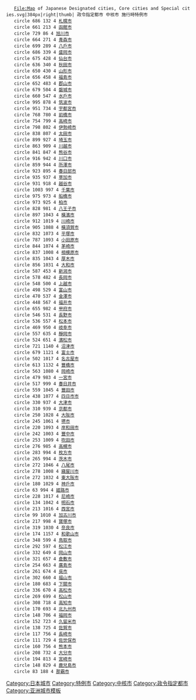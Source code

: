 <imagemap>
	File:Map of Japanese Designated cities, Core cities and Special cities.svg|384px|right|thumb|{{color|red|■}} 政令指定都市{{spaces|7}}{{color|blue|■}} 中核市{{spaces|7}}{{color|#FFBE00|■}} 施行時特例市
	circle 686 132 4 [[札幌市]]
	circle 661 213 4 [[函館市]]
	circle 729 86 4 [[旭川市]]
	circle 664 271 4 [[青森市]]
	circle 699 289 4 [[八戶市]]
	circle 686 339 4 [[盛岡市]]
	circle 675 428 4 [[仙台市]]
	circle 636 340 4 [[秋田市]]
	circle 650 430 4 [[山形市]]
	circle 656 458 4 [[福島市]]
	circle 652 483 4 [[郡山市]]
	circle 679 504 4 [[磐城市]]
	circle 660 547 4 [[水戶市]]
	circle 995 878 4 [[筑波市]]
	circle 951 734 4 [[宇都宮市]]
	circle 768 780 4 [[前橋市]]
	circle 754 799 4 [[高崎市]]
	circle 798 802 4 [[伊勢崎市]]
	circle 838 807 4 [[太田市]]
	circle 899 927 4 [[埼玉市]]
	circle 863 909 4 [[川越市]]
	circle 841 847 4 [[熊谷市]]
	circle 916 942 4 [[川口市]]
	circle 859 944 4 [[所澤市]]
	circle 923 895 4 [[春日部市]]
	circle 935 937 4 [[草加市]]
	circle 931 918 4 [[越谷市]]
	circle 1003 997 4 [[千葉市]]
	circle 975 973 4 [[船橋市]]
	circle 973 925 4 [[柏市]]
	circle 828 981 4 [[八王子市]]
	circle 897 1043 4 [[橫濱市]]
	circle 912 1019 4 [[川崎市]]
	circle 905 1088 4 [[橫須賀市]]
	circle 832 1073 4 [[平塚市]]
	circle 787 1093 4 [[小田原市]]
	circle 844 1074 4 [[茅崎市]]
	circle 837 1008 4 [[相模原市]]
	circle 835 1043 4 [[厚木市]]
	circle 856 1031 4 [[大和市]]
	circle 587 453 4 [[新潟市]]
	circle 578 482 4 [[長岡市]]
	circle 548 500 4 [[上越市]]
	circle 498 529 4 [[富山市]]
	circle 470 537 4 [[金澤市]]
	circle 448 567 4 [[福井市]]
	circle 655 982 4 [[甲府市]]
	circle 546 531 4 [[長野市]]
	circle 536 557 4 [[松本市]]
	circle 469 950 4 [[岐阜市]]
	circle 557 635 4 [[靜岡市]]
	circle 524 651 4 [[濱松市]]
	circle 721 1140 4 [[沼津市]]
	circle 679 1121 4 [[富士市]]
	circle 502 1017 4 [[名古屋市]]
	circle 613 1132 4 [[豐橋市]]
	circle 563 1080 4 [[岡崎市]]
	circle 479 983 4 [[一宮市]]
	circle 517 999 4 [[春日井市]]
	circle 559 1045 4 [[豐田市]]
	circle 438 1077 4 [[四日市市]]
	circle 330 937 4 [[大津市]]
	circle 310 939 4 [[京都市]]
	circle 250 1028 4 [[大阪市]]
	circle 245 1061 4 [[堺市]]
	circle 220 1093 4 [[岸和田市]]
	circle 242 1003 4 [[豐中市]]
	circle 253 1009 4 [[吹田市]]
	circle 276 985 4 [[高槻市]]
	circle 283 994 4 [[枚方市]]
	circle 265 994 4 [[茨木市]]
	circle 272 1046 4 [[八尾市]]
	circle 278 1008 4 [[寢屋川市]]
	circle 272 1032 4 [[東大阪市]]
	circle 180 1029 4 [[神戶市]]
	circle 63 994 4 [[姬路市]]
	circle 228 1017 4 [[尼崎市]]
	circle 134 1042 4 [[明石市]]
	circle 213 1016 4 [[西宮市]]
	circle 99 1010 4 [[加古川市]]
	circle 217 998 4 [[寶塚市]]
	circle 319 1030 4 [[奈良市]]
	circle 174 1157 4 [[和歌山市]]
	circle 348 599 4 [[鳥取市]]
	circle 292 597 4 [[松江市]]
	circle 332 649 4 [[岡山市]]
	circle 321 657 4 [[倉敷市]]
	circle 254 663 4 [[廣島市]]
	circle 261 674 4 [[吳市]]
	circle 302 660 4 [[福山市]]
	circle 180 683 4 [[下關市]]
	circle 336 670 4 [[高松市]]
	circle 269 699 4 [[松山市]]
	circle 308 718 4 [[高知市]]
	circle 170 693 4 [[北九州市]]
	circle 148 706 4 [[福岡市]]
	circle 152 723 4 [[久留米市]]
	circle 138 725 4 [[佐賀市]]
	circle 117 756 4 [[長崎市]]
	circle 111 729 4 [[佐世保市]]
	circle 160 756 4 [[熊本市]]
	circle 208 732 4 [[大分市]]
	circle 194 813 4 [[宮崎市]]
	circle 148 829 4 [[鹿兒島市]]
	circle 83 188 4 [[那霸市]]
</imagemap>
<noinclude>
[[Category:日本城市]]
[[Category:特例市]]
[[Category:中核市]]
[[Category:政令指定都市]]
[[Category:亚洲城市模板]]
</noinclude>